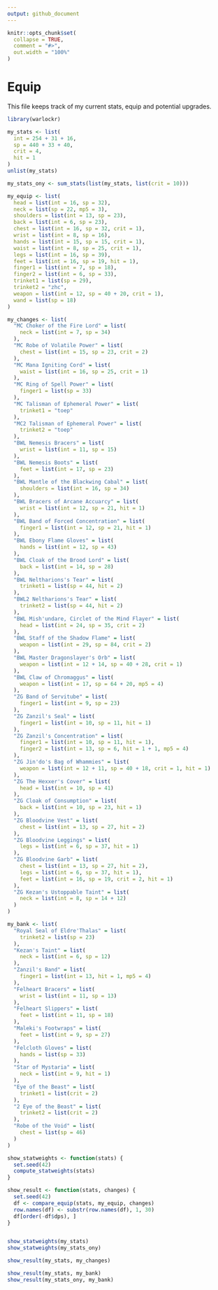 ```yaml
---
output: github_document
---
```


```r
knitr::opts_chunk$set(
  collapse = TRUE,
  comment = "#>",
  out.width = "100%"
)
```

# Equip

This file keeps track of my current stats, equip and potential upgrades.

```r
library(warlockr)

my_stats <- list(
  int = 254 + 31 + 16,
  sp = 440 + 33 + 40,
  crit = 4,
  hit = 1
)
unlist(my_stats)

my_stats_ony <- sum_stats(list(my_stats, list(crit = 10)))

my_equip <- list(
  head = list(int = 16, sp = 32),
  neck = list(sp = 22, mp5 = 3),
  shoulders = list(int = 13, sp = 23),
  back = list(int = 6, sp = 23),
  chest = list(int = 16, sp = 32, crit = 1),
  wrist = list(int = 8, sp = 16),
  hands = list(int = 15, sp = 15, crit = 1),
  waist = list(int = 8, sp = 25, crit = 1),
  legs = list(int = 16, sp = 39),
  feet = list(int = 16, sp = 19, hit = 1),
  finger1 = list(int = 7, sp = 18),
  finger2 = list(int = 6, sp = 33),
  trinket1 = list(sp = 29),
  trinket2 = "zhc",
  weapon = list(int = 12, sp = 40 + 20, crit = 1),
  wand = list(sp = 18)
)

my_changes <- list(
  "MC Choker of the Fire Lord" = list(
    neck = list(int = 7, sp = 34)
  ),
  "MC Robe of Volatile Power" = list(
    chest = list(int = 15, sp = 23, crit = 2)
  ),
  "MC Mana Igniting Cord" = list(
    waist = list(int = 16, sp = 25, crit = 1)
  ),
  "MC Ring of Spell Power" = list(
    finger1 = list(sp = 33)
  ),
  "MC Talisman of Ephemeral Power" = list(
    trinket1 = "toep"
  ),
  "MC2 Talisman of Ephemeral Power" = list(
    trinket2 = "toep"
  ),
  "BWL Nemesis Bracers" = list(
    wrist = list(int = 11, sp = 15)
  ),
  "BWL Nemesis Boots" = list(
    feet = list(int = 17, sp = 23)
  ),
  "BWL Mantle of the Blackwing Cabal" = list(
    shoulders = list(int = 16, sp = 34)
  ),
  "BWL Bracers of Arcane Accuarcy" = list(
    wrist = list(int = 12, sp = 21, hit = 1)
  ),
  "BWL Band of Forced Concentration" = list(
    finger1 = list(int = 12, sp = 21, hit = 1)
  ),
  "BWL Ebony Flame Gloves" = list(
    hands = list(int = 12, sp = 43)
  ),
  "BWL Cloak of the Brood Lord" = list(
    back = list(int = 14, sp = 28)
  ),
  "BWL Neltharions's Tear" = list(
    trinket1 = list(sp = 44, hit = 2)
  ),
  "BWL2 Neltharions's Tear" = list(
    trinket2 = list(sp = 44, hit = 2)
  ),
  "BWL Mish'undare, Circlet of the Mind Flayer" = list(
    head = list(int = 24, sp = 35, crit = 2)
  ),
  "BWL Staff of the Shadow Flame" = list(
    weapon = list(int = 29, sp = 84, crit = 2)
  ),
  "BWL Master Dragonslayer's Orb" = list(
    weapon = list(int = 12 + 14, sp = 40 + 28, crit = 1)
  ),
  "BWL Claw of Chromaggus" = list(
    weapon = list(int = 17, sp = 64 + 20, mp5 = 4)
  ),
  "ZG Band of Servitube" = list(
    finger1 = list(int = 9, sp = 23)
  ),
  "ZG Zanzil's Seal" = list(
    finger1 = list(int = 10, sp = 11, hit = 1)
  ),
  "ZG Zanzil's Concentration" = list(
    finger1 = list(int = 10, sp = 11, hit = 1),
    finger2 = list(int = 13, sp = 6, hit = 1 + 1, mp5 = 4)
  ),
  "ZG Jin'do's Bag of Whammies" = list(
    weapon = list(int = 12 + 11, sp = 40 + 18, crit = 1, hit = 1)
  ),
  "ZG The Hexxer's Cover" = list(
    head = list(int = 10, sp = 41)
  ),
  "ZG Cloak of Consumption" = list(
    back = list(int = 10, sp = 23, hit = 1)
  ),
  "ZG Bloodvine Vest" = list(
    chest = list(int = 13, sp = 27, hit = 2)
  ),
  "ZG Bloodvine Leggings" = list(
    legs = list(int = 6, sp = 37, hit = 1)
  ),
  "ZG Bloodvine Garb" = list(
    chest = list(int = 13, sp = 27, hit = 2),
    legs = list(int = 6, sp = 37, hit = 1),
    feet = list(int = 16, sp = 19, crit = 2, hit = 1)
  ),
  "ZG Kezan's Ustoppable Taint" = list(
    neck = list(int = 8, sp = 14 + 12)
  )
)

my_bank <- list(
  "Royal Seal of Eldre'Thalas" = list(
    trinket2 = list(sp = 23)
  ),
  "Kezan's Taint" = list(
    neck = list(int = 6, sp = 12)
  ),
  "Zanzil's Band" = list(
    finger1 = list(int = 13, hit = 1, mp5 = 4)
  ),
  "Felheart Bracers" = list(
    wrist = list(int = 11, sp = 13)
  ),
  "Felheart Slippers" = list(
    feet = list(int = 11, sp = 18)
  ),
  "Maleki's Footwraps" = list(
    feet = list(int = 9, sp = 27)
  ),
  "Felcloth Gloves" = list(
    hands = list(sp = 33)
  ),
  "Star of Mystaria" = list(
    neck = list(int = 9, hit = 1)
  ),
  "Eye of the Beast" = list(
    trinket1 = list(crit = 2)
  ),
  "2 Eye of the Beast" = list(
    trinket2 = list(crit = 2)
  ),
  "Robe of the Void" = list(
    chest = list(sp = 46)
  )
)

show_statweights <- function(stats) {
  set.seed(42)
  compute_statweights(stats)
}

show_result <- function(stats, changes) {
  set.seed(42)
  df <- compare_equip(stats, my_equip, changes)
  row.names(df) <- substr(row.names(df), 1, 30)
  df[order(-df$dps), ]
}


show_statweights(my_stats)
show_statweights(my_stats_ony)

show_result(my_stats, my_changes)

show_result(my_stats, my_bank)
show_result(my_stats_ony, my_bank)
```

